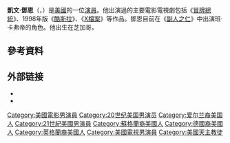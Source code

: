 {{Infobox person
| image       = Kevin Dunn 2014.jpg
| caption     = 鄧恩在2014年紐約佩利電視節
| birth_date  = {{Birth date and age|mf=yes|1956|8|24}}
| birth_place = 美國[[伊利諾州|伊利諾州]][[芝加哥|芝加哥]]
| spouse      = Katina Alexander（1986-現在）<ref>{{Cite web |url=http://articles.chicagotribune.com/2014-04-01/entertainment/ct-kevin-dunn-chavez-20140327_1_nora-dunn-chicago-theater-scene-julia-louis-dreyfus |title=存档副本 |accessdate=2016-03-21 |archive-date=2016-07-09 |archive-url=https://web.archive.org/web/20160709182854/http://articles.chicagotribune.com/2014-04-01/entertainment/ct-kevin-dunn-chavez-20140327_1_nora-dunn-chicago-theater-scene-julia-louis-dreyfus |dead-url=no }}</ref>
| children = 1
| occupation  = 演員
| yearsactive = 1986–現在
}}
'''凱文·鄧恩'''（{{lang-en|Kevin Dunn}}，{{bd|1956年|8月24日||}}）是[[美國|美國]]的一位[[演員|演員]]。他出演過的主要電影電視劇包括《[[冒牌總統|冒牌總統]]》、1998年版《[[酷斯拉|酷斯拉]]》、《[[X檔案|X檔案]]》等作品。鄧恩目前在《[[副人之仁|副人之仁]]》中出演班·卡弗帝的角色。他出生在芝加哥。

==參考資料==
{{Reflist}}

== 外部链接 ==
* {{IMDb name|242656}}
* {{amg name|20623}}

{{Authority control}}

{{DEFAULTSORT:Dunn, Kevin}}
[[Category:美國電影男演員|Category:美國電影男演員]]
[[Category:20世纪美国男演员|Category:20世纪美国男演员]]
[[Category:爱尔兰裔美国人|Category:爱尔兰裔美国人]]
[[Category:21世紀美國男演員|Category:21世紀美國男演員]]
[[Category:蘇格蘭裔美國人|Category:蘇格蘭裔美國人]]
[[Category:德國裔美國人|Category:德國裔美國人]]
[[Category:英格蘭裔美國人|Category:英格蘭裔美國人]]
[[Category:美國電視男演員|Category:美國電視男演員]]
[[Category:美國天主教徒|Category:美國天主教徒]]